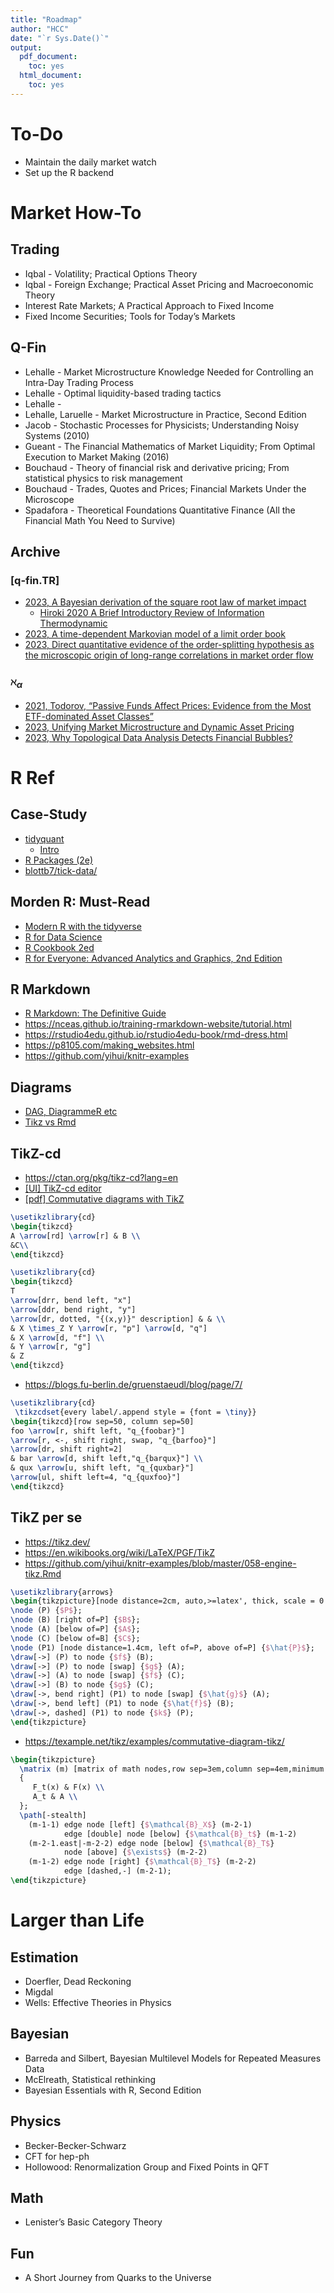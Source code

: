 ```yaml
---
title: "Roadmap"
author: "HCC"
date: "`r Sys.Date()`"
output:
  pdf_document:
    toc: yes
  html_document:
    toc: yes
---
```



# To-Do

- Maintain the daily market watch
- Set up the R backend

# Market How-To


## Trading
  - Iqbal - Volatility; Practical Options Theory
  - Iqbal - Foreign Exchange; Practical Asset Pricing and Macroeconomic Theory
  - Interest Rate Markets; A Practical Approach to Fixed Income
  - Fixed Income Securities; Tools for Today's Markets

## Q-Fin
  - Lehalle - Market Microstructure Knowledge Needed for Controlling an Intra-Day Trading Process 
  - Lehalle - Optimal liquidity-based trading tactics
  - Lehalle - 
  - Lehalle, Laruelle - Market Microstructure in Practice, Second Edition
  - Jacob - Stochastic Processes for Physicists; Understanding Noisy Systems (2010)
  - Gueant - The Financial Mathematics of Market Liquidity; From Optimal Execution to Market Making (2016)
  - Bouchaud - Theory of financial risk and derivative pricing; From statistical physics to risk management
  - Bouchaud - Trades, Quotes and Prices; Financial Markets Under the Microscope
  - Spadafora - Theoretical Foundations Quantitative Finance (All the Financial Math You Need to Survive)

  

## Archive

### [q-fin.TR]
  - [2023, A Bayesian derivation of the square root law of market impact](https://arxiv.org/abs/2303.08867)
    -   [Hiroki 2020 A Brief Introductory Review of Information Thermodynamic](https://osf.io/h6dex)
  - [2023, A time-dependent Markovian model of a limit order book](https://arxiv.org/abs/2302.00846)
  - [2023, Direct quantitative evidence of the order-splitting hypothesis as the microscopic origin of long-range correlations in market order flow](https://arxiv.org/abs/2301.13505)

### $\aleph_{\alpha}$  
  - [2021, Todorov, “Passive Funds Affect Prices: Evidence from the Most ETF-dominated Asset Classes”](https://www.bis.org/publ/work952.htm)
  - [2023, Unifying Market Microstructure and Dynamic Asset Pricing](https://arxiv.org/abs/2304.02356)
  - [2023, Why Topological Data Analysis Detects Financial Bubbles?](https://arxiv.org/abs/2304.06877)

# R Ref

##  Case-Study
- [tidyquant](https://business-science.github.io/tidyquant/)
  - [Intro](https://business-science.github.io/tidyquant/articles/TQ00-introduction-to-tidyquant.html)
- [R Packages (2e)](https://r-pkgs.org/)
- [blottb7/tick-data/](https://github.com/blottb7/tick-data/)


## Morden R: Must-Read
- [Modern R with the tidyverse](http://modern-rstats.eu/)
- [R for Data Science](https://r4ds.had.co.nz/model-basics.html)
- [R Cookbook 2ed](https://rc2e.com/timeseriesanalysis#recipe-id085)
- [R for Everyone: Advanced Analytics and Graphics, 2nd Edition](https://www.oreilly.com/library/view/r-for-everyone/9780134546988/)


## R Markdown 
- [R Markdown: The Definitive Guide](https://bookdown.org/yihui/rmarkdown/rmarkdown-site.html)
- <https://nceas.github.io/training-rmarkdown-website/tutorial.html>
- <https://rstudio4edu.github.io/rstudio4edu-book/rmd-dress.html>
- <https://p8105.com/making_websites.html>
- <https://github.com/yihui/knitr-examples>

## Diagrams
- [DAG, DiagrammeR etc](https://remlapmot.github.io/mrdags/)
- [Tikz vs Rmd](https://stackoverflow.com/questions/27880563/tikz-in-r-markdown)
  
## TikZ-cd
- <https://ctan.org/pkg/tikz-cd?lang=en>
- [ [UI] TikZ-cd editor](https://tikzcd.yichuanshen.de/)
- [ [pdf] Commutative diagrams with TikZ](https://ctan.math.washington.edu/tex-archive/graphics/pgf/contrib/tikz-cd/tikz-cd-doc.pdf)

```tikz
\usetikzlibrary{cd}
\begin{tikzcd}
A \arrow[rd] \arrow[r] & B \\
&C\\
\end{tikzcd}
```  


```tikz
\usetikzlibrary{cd}
\begin{tikzcd}
T
\arrow[drr, bend left, "x"]
\arrow[ddr, bend right, "y"]
\arrow[dr, dotted, "{(x,y)}" description] & & \\
& X \times_Z Y \arrow[r, "p"] \arrow[d, "q"]
& X \arrow[d, "f"] \\
& Y \arrow[r, "g"]
& Z
\end{tikzcd}
```  

- <https://blogs.fu-berlin.de/gruenstaeudl/blog/page/7/>

```tikz
\usetikzlibrary{cd}
 \tikzcdset{every label/.append style = {font = \tiny}}
\begin{tikzcd}[row sep=50, column sep=50]
foo \arrow[r, shift left, "q_{foobar}"]
\arrow[r, <-, shift right, swap, "q_{barfoo}"]
\arrow[dr, shift right=2]
& bar \arrow[d, shift left,"q_{barqux}"] \\
& qux \arrow[u, shift left, "q_{quxbar}"]
\arrow[ul, shift left=4, "q_{quxfoo}"]
\end{tikzcd}
``` 



## TikZ per se
- <https://tikz.dev/>
- <https://en.wikibooks.org/wiki/LaTeX/PGF/TikZ>
- <https://github.com/yihui/knitr-examples/blob/master/058-engine-tikz.Rmd>
  
```tikz
\usetikzlibrary{arrows}
\begin{tikzpicture}[node distance=2cm, auto,>=latex', thick, scale = 0.5]
\node (P) {$P$};
\node (B) [right of=P] {$B$};
\node (A) [below of=P] {$A$};
\node (C) [below of=B] {$C$};
\node (P1) [node distance=1.4cm, left of=P, above of=P] {$\hat{P}$};
\draw[->] (P) to node {$f$} (B);
\draw[->] (P) to node [swap] {$g$} (A);
\draw[->] (A) to node [swap] {$f$} (C);
\draw[->] (B) to node {$g$} (C);
\draw[->, bend right] (P1) to node [swap] {$\hat{g}$} (A);
\draw[->, bend left] (P1) to node {$\hat{f}$} (B);
\draw[->, dashed] (P1) to node {$k$} (P);
\end{tikzpicture}
```

- <https://texample.net/tikz/examples/commutative-diagram-tikz/>
  
```tikz
\begin{tikzpicture}
  \matrix (m) [matrix of math nodes,row sep=3em,column sep=4em,minimum width=2em]
  {
     F_t(x) & F(x) \\
     A_t & A \\
  };
  \path[-stealth]
    (m-1-1) edge node [left] {$\mathcal{B}_X$} (m-2-1)
            edge [double] node [below] {$\mathcal{B}_t$} (m-1-2)
    (m-2-1.east|-m-2-2) edge node [below] {$\mathcal{B}_T$}
            node [above] {$\exists$} (m-2-2)
    (m-1-2) edge node [right] {$\mathcal{B}_T$} (m-2-2)
            edge [dashed,-] (m-2-1);
\end{tikzpicture}
```
  

# Larger than Life 
  
## Estimation
  - Doerfler, Dead Reckoning
  - Migdal
  - Wells: Effective Theories in Physics

## Bayesian
  - Barreda and Silbert, Bayesian Multilevel Models for Repeated Measures Data
  - McElreath, Statistical rethinking
  - Bayesian Essentials with R, Second Edition

## Physics
  - Becker-Becker-Schwarz  
  - CFT for hep-ph
  - Hollowood: Renormalization Group and Fixed Points in QFT
  
## Math 
  - Lenister's Basic Category Theory

## Fun
  -  A Short Journey from Quarks to the Universe 
  